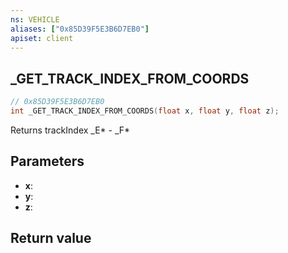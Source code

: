 ```yaml
---
ns: VEHICLE
aliases: ["0x85D39F5E3B6D7EB0"]
apiset: client
---
```

## _GET_TRACK_INDEX_FROM_COORDS

```c
// 0x85D39F5E3B6D7EB0
int _GET_TRACK_INDEX_FROM_COORDS(float x, float y, float z);
```

Returns trackIndex
_E* - _F*

## Parameters
* **x**:
* **y**:
* **z**:

## Return value